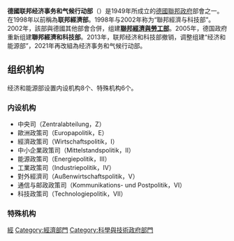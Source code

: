 {{noteTA
|1=zh-tw:經濟事務和氣候行動部; zh-cn:经济和气候行动部;
|2=zh-tw:及; zh-cn:与;
|3=zh-tw:部會; zh-cn:部委;
}}
{{Infobox Government agency
|agency_name     = 联邦经济事务和气候行动部
|nativename      = 
|logo            = BMWi Logo 2021.svg
|logo_width      = 150 px
|headquarters    = {{GER}}[[柏林|柏林]]
|formed          = 1917年
|preceding       =
|dissolved       =
|superseding     =
|jurisdiction    = [[德國政府|德國政府]]
|employees       =
|budget          =
|minister1_name  = [[羅伯特·哈貝克|羅伯特·哈貝克]]
|minister1_pfo   = 联邦经济事务和气候行动部部長
|chief1_name     =
|chief1_position =
|chief2_name     =
|chief2_position =
|parent_agency   =
|child1_agency   =
|child2_agency   =
|website         = http://www.bmwi.de/
|footnotes       =
}}
'''德國联邦经济事务和气候行动部'''（{{lang-de|Bundesministerium für Wirtschaft und Klimaschutz}}）是1949年所成立的[[德國|德國]][[聯邦政府|聯邦政府]]部會之一。在1998年以前稱為'''联邦經濟部'''。1998年与2002年称为“聯邦經濟与科技部”。2002年，該部與德國其他部會合併，组建'''[[聯邦經濟與勞工部|聯邦經濟與勞工部]]'''。2005年，德国政府重新组建'''聯邦經濟和科技部'''。2013年，联邦经济和科技部撤销，调整组建“经济和能源部”，2021年再改組為经济事务和气候行动部。

== 组织机构 ==
经济和能源部设置内设机构8个、特殊机构6个。
=== 内设机构 ===
*中央司（Zentralabteilung，Z）
*歐洲政策司（Europapolitik，E）
*經濟政策司（Wirtschaftspolitik，Ⅰ）
*中小企業政策司（Mittelstandspolitik，Ⅱ）
*能源政策司（Energiepolitik，Ⅲ）
*工業政策司（Industriepolitik，Ⅳ）
*對外經濟司（Außenwirtschaftspolitik，Ⅴ）
*通信与邮政政策司（Kommunikations- und Postpolitik，Ⅵ）
*科技政策司（Technologiepolitik，Ⅶ）

=== 特殊机构 ===
{{columns-list|2|
* {{tsl|de|Bundeskartellamt|联邦企业综合管理局}}（Bundeskartellamt，BKartA）
* {{tsl|de|BAFA|联邦经济与出口管制局}}（Bundesamt für Wirtschaft und Ausfuhrkontrolle，BAFA）
* {{tsl|de|BNetzA|联邦电力、燃气、通讯、邮政和铁路网络管理局}}（Bundesnetzagentur für Elektrizität, Gas, Telekommunikation, Post und Eisenbahnen，BNetzA）
* {{tsl|de|Bundesanstalt für Materialforschung und -prüfung|联邦材料研究与测试研究所}}（Bundesanstalt für Materialforschung und -prüfung，BAM）
* {{tsl|de|Physikalisch-Technische Bundesanstalt|联邦物理技术研究所}}（Physikalisch-Technische Bundesanstalt，PTB）
* {{tsl|de|Bundesanstalt für Geowissenschaften und Rohstoffe|联邦地球科学与自然资源研究所}}（Bundesanstalt für Geowissenschaften und Rohstoffe，BGR）
}}

{{German Federal Ministries}}
{{Authority control}}
{{德國小作品}}
{{政府小作品}}
[[Category:德國政府部門|經]]
[[Category:經濟部門|Category:經濟部門]]
[[Category:科學與技術政府部門|Category:科學與技術政府部門]]